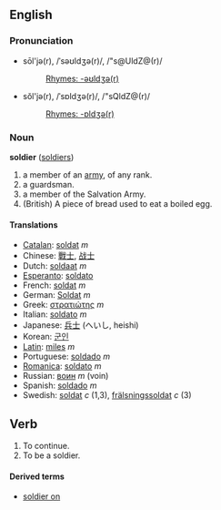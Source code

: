 ==English==
===Pronunciation===
*sōl'jə(r), /ˈsəʊldʒə(r)/, /"s@UldZ@(r)/<!-- what the dictionaries say -->
*:[[Rhymes:English:-əʊldʒə(r)|Rhymes: -əʊldʒə(r)]]
*sŏl'jə(r), /ˈsɒldʒə(r)/, /"sQldZ@(r)/<!-- how i say it -->
*:[[Rhymes:English:-ɒldʒə(r)|Rhymes: -ɒldʒə(r)]]

===Noun===
'''soldier''' ([[soldiers]])

# a member of an [[army]], of any rank.
# a guardsman.
# a member of the Salvation Army.
# (British) A piece of bread used to eat a boiled egg.

====Translations====
*[[Catalan]]: [[soldat]] ''m''
*Chinese: [[戰士]], [[战士]]
*Dutch: [[soldaat]] ''m''
*[[Esperanto]]: [[soldato]]
*French: [[soldat]] ''m''
*German: [[Soldat]] ''m''
*Greek: [[στρατιώτης]] ''m''
*Italian: [[soldato]] ''m''
*Japanese: [[兵士]] (へいし, heishi)
*Korean: [[군인]]
*[[Latin]]: [[miles]] ''m''
*Portuguese: [[soldado]] ''m''
*[[Romanica]]: [[soldato]] ''m''
*Russian: [[воин]] ''m'' (voin)
*Spanish: [[soldado]] ''m''
*Swedish: [[soldat]] ''c'' (1,3), [[frälsningssoldat]] ''c'' (3)

==Verb==

# To continue.
# To be a soldier.

====Derived terms====
*[[soldier on]]